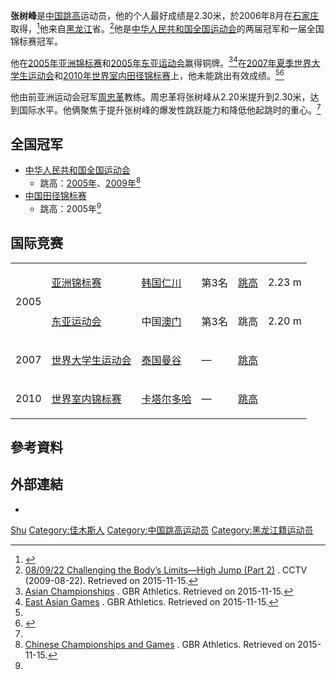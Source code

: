 {{Infobox sportsperson
| name                      = 張樹峰
| image                     = 
| image_size                = 
| alt                       = 
| caption                   = 
| real_name                 = 
| native_name               = 
| native_name_lang          = 
| romanizedname             = 
| english_name              = 
| birth_name                = 
| nationality               = 
| national_team             = 
| ethnicity                 = 漢
| hometown                  = 
| citizenship               = 
| birth_date                = {{Birth date and age|year=1984|month=11|day=24}}
| birth_place               = 
| death_date                = 
| death_place               = 
| resting_place             = 
| resting_place_coordinates = 
| monuments                 = 
| residence                 = 
| education                 = 北京體育大學競技體育學院<br/>北京體育大學研究生院體育教育學碩士
| alma_mater                = 北京體育大學
| occupation                = 
{{ubl
|清華大學體育部講師（2012-）
|中國一級裁判員（田徑項目）
}}
| years_active              = 2001 -
| agent                     = 
| height                    = {{height|m=1.85}}
| weight                    = {{weight|kg=63}}
| spouse                    = 
| country                   = 
| sport                     = 田徑
| position                  = 
| shoots                    = 
| catches                   = 
| disability                = 
| disability_class          = 
| weight_class              = 
| weight_class_type         = 
| rank                      = 
| event                     = 跳高
| collegeteam               = 
| league                    = 
| league_type               = 
| club                      = 
| team                      = 
| former_partner            = 
| coach                     = 
| retired                   = 
| coaching                  = 清華大學
| worlds                    = 
{{ubl
|'''2010年IAAF鑽石聯賽上海站'''：跳高第十名
}}
| regionals                 = 
{{ubl
|'''2005年亞洲田徑錦標賽'''：跳高第三名
|'''2005年東亞運動會'''：跳高第三名
}}
| nationals                 = 
{{ubl
|'''2005年上海國際田徑大獎賽'''：跳高第5名
|'''2005年中國全國運動會男子組'''：跳高第1名
|'''2006年HarryJerome田徑經典賽'''：跳高第4名
|'''2006年中國全國田徑錦標賽男子組'''：跳高第1名
|'''2006年上海國際田徑大獎賽'''：跳高第5名
|'''2007年大阪大獎賽'''：跳高第4名
|'''2008年上海國際田徑大獎賽'''：跳高第9名
|'''2009年上海國際田徑大獎賽'''：跳高第8名
|'''2009年中國全國運動會男子組'''：跳高第1名
|'''2010年中國全國室內田徑錦標賽北京站男子組'''：跳高第7名
|'''2010年中國全國田徑大獎賽合肥站男子組'''：跳高第16名
|'''2010年中國全國田徑錦標賽男子組'''：跳高第6名
|'''2011年中國全國室內田徑錦標賽上海站男子組'''：跳高第10名
|'''2011年中國全國室內田徑錦標賽成都站男子組'''：跳高第14名
|'''2011年中國全國田徑大獎賽肇慶站男子組'''：跳高第8名
|'''2011年世界大學生運動會田徑選拔賽男子組'''：跳高第12名
|'''2011年中國全國田徑大獎賽福州站男子組'''：跳高第13名
|'''2012年中國全國田徑大獎賽肇慶站男子組'''：跳高第6名
|'''2013年中國全國室內田徑錦標賽南京站男子組'''：跳高第10名
|'''2013年中國全國室內田徑錦標賽北京站男子組'''：跳高第5名
|'''2013年中國全國田徑大獎賽肇慶站男子組'''：跳高第18名
|'''2013年中國全國田徑大獎賽濟南站男子組'''：跳高第20名
}}
| olympics                  = 
| paralympics               = 
| commonwealth              = 
| highestranking            = 
| pb                        = 
{{ubl
|'''跳高'''：2.30公尺 （2006年）
}}
| medaltemplates            = 
{{MedalCountry|{{CHN-1949}}}}
{{MedalSport|男子田徑}}
{{MedalCompetition|亞洲田徑錦標賽}}
{{MedalBronze|2005年韓國仁川廣域市|跳高}}
{{MedalCompetition|東亞運動會}}
{{MedalBronze|2005年中國澳門特別行政區|跳高}}
| show-medals               = 
| updated                   = 2017年9月1日
}}
'''张树峰'''{{BD|1984年|11月24日||}}是[[中华人民共和国|中国]][[跳高|跳高]]运动员，他的个人最好成绩是2.30米，於2006年8月在[[石家庄|石家庄]]取得，<ref name=bio>{{iaaf name|id=191733}}</ref>他来自[[黑龙江|黑龙江]]省。<ref name=CCTV>[http://www.cctv.com/program/natureandscience/20080922/105217.shtml 08/09/22 Challenging the Body’s Limits—High Jump (Part 2)] {{Wayback|url=http://www.cctv.com/program/natureandscience/20080922/105217.shtml |date=20180923164016 }}. CCTV (2009-08-22). Retrieved on 2015-11-15.</ref>他是[[中华人民共和国全国运动会|中华人民共和国全国运动会]]的两届冠军和一届全国锦标赛冠军。

他在[[2005年亚洲田径锦标赛|2005年亚洲锦标赛]]和[[2005年东亚运动会|2005年东亚运动会]]赢得铜牌。<ref>[http://www.gbrathletics.com/ic/asc.htm Asian Championships] {{Wayback|url=http://www.gbrathletics.com/ic/asc.htm |date=20180923173114 }}. GBR Athletics. Retrieved on 2015-11-15.</ref><ref>[http://www.gbrathletics.com/ic/easg.htm East Asian Games] {{Wayback|url=http://www.gbrathletics.com/ic/easg.htm |date=20180911073501 }}. GBR Athletics. Retrieved on 2015-11-15.</ref>在[[2007年夏季世界大学生运动会|2007年夏季世界大学生运动会]]和[[2010年世界室内田径锦标赛–男子跳高|2010年世界室内田径锦标赛]]上，他未能跳出有效成绩。<ref name=bio/><ref>{{Cite web|url=http://www.iaaf.org/wic10/results/eventcode=4144/racedate=03-12-2010/sex=M/discCode=HJ/combCode=hash/roundCode=q/results.html#detM_HJ_hash_q|title=High Jump - M   Qualification|date=12 March 2010|publisher=[[IAAF|IAAF]]|access-date=16 March 2010|archive-date=2010-03-15|archive-url=https://web.archive.org/web/20100315110138/http://www.iaaf.org/wic10/results/eventcode=4144/racedate=03-12-2010/sex=M/discCode=HJ/combCode=hash/roundCode=q/results.html#detM_HJ_hash_q|dead-url=no}}</ref>

他由前亚洲运动会冠军[[周忠革|周忠革]]教练。周忠革将张树峰从2.20米提升到2.30米，达到国际水平。他俩聚焦于提升张树峰的爆发性跳跃能力和降低他起跳时的重心。<ref name=CCTV/>

== 全国冠军 ==
*[[中华人民共和国全国运动会田径比赛|中华人民共和国全国运动会]]
**跳高：[[2005年中华人民共和国全国运动会田径比赛|2005年]]、[[2009年中华人民共和国全国运动会田径比赛|2009年]]<ref name=NC>[http://www.gbrathletics.com/nc/chn.htm Chinese Championships and Games] {{Wayback|url=http://www.gbrathletics.com/nc/chn.htm |date=20181004113330 }}. GBR Athletics. Retrieved on 2015-11-15.</ref>
*[[中国田径锦标赛|中国田径锦标赛]]
**跳高：2005年<ref name=NC/>

== 国际竞赛 ==
{| {{AchievementTable|Event=yes}}
|-
|rowspan=2|2005
|[[2005年亚洲田径锦标赛|亚洲锦标赛]]
|[[韩国|韩国]][[仁川|仁川]]
|bgcolor=cc9966|第3名
|[[2005年亚洲田径锦标赛–男子跳高|跳高]]
|2.23 m
|-
|[[2005年东亚运动会田径比赛|东亚运动会]]
|中国[[澳门|澳门]]
|bgcolor=cc9966|第3名
|跳高
|2.20 m
|-
|2007
|[[2007年夏季世界大学生运动会|世界大学生运动会]]
|[[泰国|泰国]][[曼谷|曼谷]]
| —
|[[2007年夏季世界大学生运动会–男子跳高|跳高]]
|{{AthAbbr|NM}}
|-
|2010
|[[2010年世界室内田径锦标赛|世界室内锦标赛]]
|[[卡塔尔|卡塔尔]][[多哈|多哈]]
| —
|[[2010年世界室内田径锦标赛–男子跳高|跳高]]
|{{AthAbbr|NM}}
|}

== 參考資料 ==
{{Reflist}}

== 外部連結 ==
*{{IAAF name|191733}}

{{DEFAULTSORT:zhang shufeng}}
[[Category:张姓|Shu]]
[[Category:佳木斯人|Category:佳木斯人]]
[[Category:中国跳高运动员|Category:中国跳高运动员]]
[[Category:黑龙江籍运动员|Category:黑龙江籍运动员]]